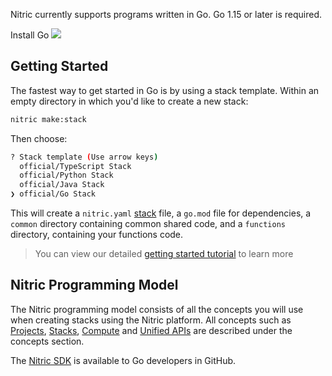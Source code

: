 <Box display="flex">
  <Box width={'75%'}>
    <p>
      Nitric currently supports programs written in Go. Go 1.15 or later is
      required.
    </p>
    <Box textAlign="center" mb={4}>
      <LinkButton
        variant="contained"
        href="https://golang.org/doc/install"
        target="_blank"
      >
        Install Go
      </LinkButton>
    </Box>
  </Box>
  <Box width={'25%'} mt={-8}>
    <img src="../assets/logos/go.png" height={150} />
  </Box>
</Box>

## Getting Started

The fastest way to get started in Go is by using a stack template. Within an empty directory in which you'd like to create a new stack:

```bash
nitric make:stack
```

Then choose:

```bash
? Stack template (Use arrow keys)
  official/TypeScript Stack
  official/Python Stack
  official/Java Stack
❯ official/Go Stack
```

This will create a `nitric.yaml` [stack](/docs/intro/concepts/stacks) file, a `go.mod` file for dependencies, a `common` directory containing common shared code, and a `functions` directory, containing your functions code.

> You can view our detailed [getting started tutorial](/docs/getting-started/multi-cloud) to learn more

## Nitric Programming Model

The Nitric programming model consists of all the concepts you will use when creating stacks using the Nitric platform.
All concepts such as [Projects](/docs/intro/concepts/projects), [Stacks](/docs/intro/concepts/stacks), [Compute](/docs/intro/concepts/compute) and [Unified APIs](/docs/intro/concepts/nitric-apis) are described under the concepts section.

The <a href="https://github.com/nitrictech/go-sdk" target="_blank">Nitric SDK</a> is available to Go developers in GitHub.
